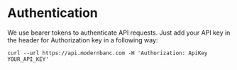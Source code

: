 
# Authentication

We use bearer tokens to authenticate API requests. Just add your API key in the header for Authorization key in a following way:

```shell
curl --url https://api.modernbanc.com -H 'Authorization: ApiKey YOUR_API_KEY'
```

